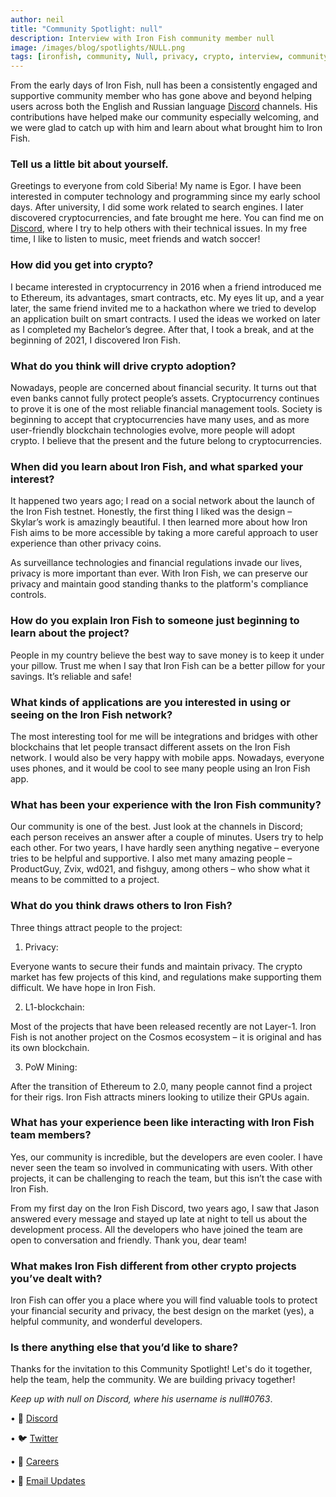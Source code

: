 ```yaml
---
author: neil
title: "Community Spotlight: null"
description: Interview with Iron Fish community member null
image: /images/blog/spotlights/NULL.png
tags: [ironfish, community, Null, privacy, crypto, interview, community-highlight]
---
```


From the early days of Iron Fish, null has been a consistently engaged and supportive community member who has gone above and beyond helping users across both the English and Russian language [Discord](https://discord.com/invite/EkQkEcm8DH) channels. His contributions have helped make our community especially welcoming, and we were glad to catch up with him and learn about what brought him to Iron Fish.

### Tell us a little bit about yourself.

Greetings to everyone from cold Siberia! My name is Egor. I have been interested in computer technology and programming since my early school days. After university, I did some work related to search engines. I later discovered cryptocurrencies, and fate brought me here. You can find me on [Discord](https://discord.ironfish.network/), where I try to help others with their technical issues. In my free time, I like to listen to music, meet friends and watch soccer!

### How did you get into crypto?

I became interested in cryptocurrency in 2016 when a friend introduced me to Ethereum, its advantages, smart contracts, etc. My eyes lit up, and a year later, the same friend invited me to a hackathon where we tried to develop an application built on smart contracts. I used the ideas we worked on later as I completed my Bachelor’s degree. After that, I took a break, and at the beginning of 2021, I discovered Iron Fish.

### What do you think will drive crypto adoption?

Nowadays, people are concerned about financial security. It turns out that even banks cannot fully protect people’s assets. Cryptocurrency continues to prove it is one of the most reliable financial management tools. Society is beginning to accept that cryptocurrencies have many uses, and as more user-friendly blockchain technologies evolve, more people will adopt crypto. I believe that the present and the future belong to cryptocurrencies.

### When did you learn about Iron Fish, and what sparked your interest?

It happened two years ago; I read on a social network about the launch of the Iron Fish testnet. Honestly, the first thing I liked was the design – Skylar’s work is amazingly beautiful. I then learned more about how Iron Fish aims to be more accessible by taking a more careful approach to user experience than other privacy coins.

As surveillance technologies and financial regulations invade our lives, privacy is more important than ever. With Iron Fish, we can preserve our privacy and maintain good standing thanks to the platform's compliance controls.

### How do you explain Iron Fish to someone just beginning to learn about the project?

People in my country believe the best way to save money is to keep it under your pillow. Trust me when I say that Iron Fish can be a better pillow for your savings. It’s reliable and safe!

### What kinds of applications are you interested in using or seeing on the Iron Fish network?

The most interesting tool for me will be integrations and bridges with other blockchains that let people transact different assets on the Iron Fish network. I would also be very happy with mobile apps. Nowadays, everyone uses phones, and it would be cool to see many people using an Iron Fish app.

### What has been your experience with the Iron Fish community?

Our community is one of the best. Just look at the channels in Discord; each person receives an answer after a couple of minutes. Users try to help each other. For two years, I have hardly seen anything negative – everyone tries to be helpful and supportive. I also met many amazing people – ProductGuy, Zvix, wd021, and fishguy, among others – who show what it means to be committed to a project.

### What do you think draws others to Iron Fish?

Three things attract people to the project:

1) Privacy:

Everyone wants to secure their funds and maintain privacy. The crypto market has few projects of this kind, and regulations make supporting them difficult. We have hope in Iron Fish.

2) L1-blockchain:

Most of the projects that have been released recently are not Layer-1. Iron Fish is not another project on the Cosmos ecosystem – it is original and has its own blockchain.

3) PoW Mining:

After the transition of Ethereum to 2.0, many people cannot find a project for their rigs. Iron Fish attracts miners looking to utilize their GPUs again.

### What has your experience been like interacting with Iron Fish team members?

Yes, our community is incredible, but the developers are even cooler. I have never seen the team so involved in communicating with users. With other projects, it can be challenging to reach the team, but this isn’t the case with Iron Fish.

From my first day on the Iron Fish Discord, two years ago, I saw that Jason answered every message and stayed up late at night to tell us about the development process. All the developers who have joined the team are open to conversation and friendly. Thank you, dear team!

### What makes Iron Fish different from other crypto projects you’ve dealt with?

Iron Fish can offer you a place where you will find valuable tools to protect your financial security and privacy, the best design on the market (yes), a helpful community, and wonderful developers.

### Is there anything else that you’d like to share?

Thanks for the invitation to this Community Spotlight!
Let's do it together, help the team, help the community. We are building privacy together!

*Keep up with null on Discord, where his username is null#0763*.



• 🎤 [Discord](https://discord.ironfish.network)

• 🐦 [Twitter](https://twitter.com/ironfishcrypto)

• 🚀 [Careers](https://ironfish.network/careers)

• 📧 [Email Updates](https://ironfish.network/#email-signup)
